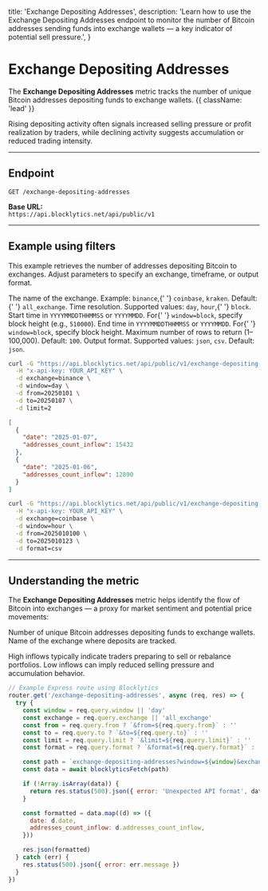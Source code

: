   title: 'Exchange Depositing Addresses',
  description:
    'Learn how to use the Exchange Depositing Addresses endpoint to monitor the number of Bitcoin addresses sending funds into exchange wallets — a key indicator of potential sell pressure.',
}

# Exchange Depositing Addresses

The **Exchange Depositing Addresses** metric tracks the number of unique Bitcoin addresses depositing funds to exchange wallets. {{ className: 'lead' }}

Rising depositing activity often signals increased selling pressure or profit realization by traders, while declining activity suggests accumulation or reduced trading intensity.

---

## Endpoint

`GET /exchange-depositing-addresses`

**Base URL:**  
`https://api.blocklytics.net/api/public/v1`

---

## Example using filters

<Row>
  <Col>

This example retrieves the number of addresses depositing Bitcoin to exchanges. Adjust parameters to specify an exchange, timeframe, or output format.

<Properties>
  <Property name="exchange" type="string">
    The name of the exchange. Example: <code>binance</code>,{' '}
    <code>coinbase</code>, <code>kraken</code>. Default:{' '}
    <code>all_exchange</code>.
  </Property>
  <Property name="window" type="string">
    Time resolution. Supported values: <code>day</code>, <code>hour</code>,{' '}
    <code>block</code>.
  </Property>
  <Property name="from" type="string">
    Start time in <code>YYYYMMDDTHHMMSS</code> or <code>YYYYMMDD</code>. For{' '}
    <code>window=block</code>, specify block height (e.g., <code>510000</code>).
  </Property>
  <Property name="to" type="string">
    End time in <code>YYYYMMDDTHHMMSS</code> or <code>YYYYMMDD</code>. For{' '}
    <code>window=block</code>, specify block height.
  </Property>
  <Property name="limit" type="integer">
    Maximum number of rows to return (1–100,000). Default: <code>100</code>.
  </Property>
  <Property name="format" type="string">
    Output format. Supported values: <code>json</code>, <code>csv</code>.
    Default: <code>json</code>.
  </Property>
</Properties>

  </Col>
  <Col>

```bash {title="Requesting Exchange Depositing Addresses data"}
curl -G "https://api.blocklytics.net/api/public/v1/exchange-depositing-addresses" \
  -H "x-api-key: YOUR_API_KEY" \
  -d exchange=binance \
  -d window=day \
  -d from=20250101 \
  -d to=20250107 \
  -d limit=2
```

```json {title="Sample JSON response"}
[
  {
    "date": "2025-01-07",
    "addresses_count_inflow": 15432
  },
  {
    "date": "2025-01-06",
    "addresses_count_inflow": 12890
  }
]
```

```bash {title="Exporting as CSV"}
curl -G "https://api.blocklytics.net/api/public/v1/exchange-depositing-addresses" \
  -H "x-api-key: YOUR_API_KEY" \
  -d exchange=coinbase \
  -d window=hour \
  -d from=2025010100 \
  -d to=2025010123 \
  -d format=csv
```

  </Col>
</Row>

---

## Understanding the metric

<Row>
  <Col>

The **Exchange Depositing Addresses** metric helps identify the flow of Bitcoin into exchanges — a proxy for market sentiment and potential price movements:

<Properties>
  <Property name="addresses_count_inflow" type="number">
    Number of unique Bitcoin addresses depositing funds to exchange wallets.
  </Property>
  <Property name="exchange" type="string">
    Name of the exchange where deposits are tracked.
  </Property>
</Properties>

High inflows typically indicate traders preparing to sell or rebalance portfolios. Low inflows can imply reduced selling pressure and accumulation behavior.

  </Col>
  <Col>

```js {title="Node.js (Express) example"}
// Example Express route using Blocklytics
router.get('/exchange-depositing-addresses', async (req, res) => {
  try {
    const window = req.query.window || 'day'
    const exchange = req.query.exchange || 'all_exchange'
    const from = req.query.from ? `&from=${req.query.from}` : ''
    const to = req.query.to ? `&to=${req.query.to}` : ''
    const limit = req.query.limit ? `&limit=${req.query.limit}` : ''
    const format = req.query.format ? `&format=${req.query.format}` : ''

    const path = `exchange-depositing-addresses?window=${window}&exchange=${exchange}${from}${to}${limit}${format}`
    const data = await blocklyticsFetch(path)

    if (!Array.isArray(data)) {
      return res.status(500).json({ error: 'Unexpected API format', data })
    }

    const formatted = data.map((d) => ({
      date: d.date,
      addresses_count_inflow: d.addresses_count_inflow,
    }))

    res.json(formatted)
  } catch (err) {
    res.status(500).json({ error: err.message })
  }
})
```

  </Col>
</Row>
